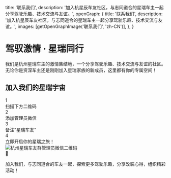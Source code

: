
  title: '联系我们',
  description: '加入杭星辰车友社区，与志同道合的星瑞车主一起分享驾驶乐趣、技术交流与友谊。',
  openGraph: {
    title: '联系我们',
    description: '加入杭星辰车友社区，与志同道合的星瑞车主一起分享驾驶乐趣、技术交流与友谊。',
    images: [getOpenGraphImage('联系我们', 'zh-CN')],
  },
}

# <Gradient>驾驭激情 · 星瑞同行</Gradient>

<div className="bg-gradient-to-r from-blue-500 to-purple-600 p-6 rounded-lg shadow-lg my-6 text-white">
  <div className="bg-white/10 backdrop-blur-sm p-4 rounded-md">
    我们是杭州星瑞车主的<span className="font-bold text-yellow-300">激情集结地</span>，一个分享驾驶乐趣、技术交流与友谊的社区。
    无论你是资深车主还是刚刚加入星瑞家族的新成员，这里都有你的专属空间！
  </div>
</div>

## <span className="text-transparent bg-clip-text bg-gradient-to-r from-blue-400 to-purple-500">加入我们的星瑞宇宙</span>

<div className="space-y-4 my-6">
  <div className="flex items-center">
    <div className="bg-blue-500 text-white rounded-full w-8 h-8 flex items-center justify-center mr-3">1</div>
    <div>扫描下方二维码</div>
  </div>
  <div className="flex items-center">
    <div className="bg-blue-500 text-white rounded-full w-8 h-8 flex items-center justify-center mr-3">2</div>
    <div>添加管理员微信</div>
  </div>
  <div className="flex items-center">
    <div className="bg-blue-500 text-white rounded-full w-8 h-8 flex items-center justify-center mr-3">3</div>
    <div>备注"<span className="font-bold text-blue-600">星瑞车友</span>"</div>
  </div>
  <div className="flex items-center">
    <div className="bg-blue-500 text-white rounded-full w-8 h-8 flex items-center justify-center mr-3">4</div>
    <div>立即开启你的星瑞之旅！</div>
  </div>
</div>

<div className="flex justify-center my-6">
  <img 
    src={adminQRCode.src}
    alt="杭州星瑞车友群管理员微信二维码" 
    className="w-48 h-48 object-contain border border-gray-200 rounded-md shadow-md hover:shadow-xl transition-all duration-300" 
  />
</div>

<div className="bg-blue-50 border-l-4 border-blue-500 p-4 my-6">
  <div className="flex">
    <span className="text-2xl mr-2">🚗</span>
    <p>加入我们，与志同道合的车友一起，探索更多驾驶乐趣，分享改装心得，组织精彩活动！</p>
  </div>
</div> 